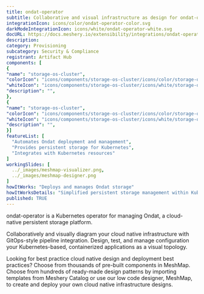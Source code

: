```yaml
---
title: ondat-operator
subtitle: Collaborative and visual infrastructure as design for ondat-operator
integrationIcon: icons/color/ondat-operator-color.svg
darkModeIntegrationIcon: icons/white/ondat-operator-white.svg
docURL: https://docs.meshery.io/extensibility/integrations/ondat-operator
description: 
category: Provisioning
subcategory: Security & Compliance
registrant: Artifact Hub
components: [
{
"name": "storage-os-cluster",
"colorIcon": "icons/components/storage-os-cluster/icons/color/storage-os-cluster-color.svg",
"whiteIcon": "icons/components/storage-os-cluster/icons/white/storage-os-cluster-white.svg",
"description": "",
},
{
"name": "storage-os-cluster",
"colorIcon": "icons/components/storage-os-cluster/icons/color/storage-os-cluster-color.svg",
"whiteIcon": "icons/components/storage-os-cluster/icons/white/storage-os-cluster-white.svg",
"description": "",
}]
featureList: [
  "Automates Ondat deployment and management",
  "Provides persistent storage for Kubernetes",
  "Integrates with Kubernetes resources"
]
workingSlides: [
  ../_images/meshmap-visualizer.png,
  ../_images/meshmap-designer.png
]
howItWorks: "Deploys and manages Ondat storage"
howItWorksDetails: "Simplified persistent storage management within Kubernetes"
published: TRUE
---
```


<p>
  ondat-operator is a Kubernetes operator for managing Ondat, a cloud-native persistent storage
  platform.
</p>
<p>
  Collaboratively and visually diagram your cloud native infrastructure with GitOps-style pipeline
  integration. Design, test, and manage configuration your Kubernetes-based, containerized
  applications as a visual topology.
</p>
<p>
  Looking for best practice cloud native design and deployment best practices? Choose from thousands
  of pre-built components in MeshMap. Choose from hundreds of ready-made design patterns by
  importing templates from Meshery Catalog or use our low code designer, MeshMap, to create and
  deploy your own cloud native infrastructure designs.
</p>
